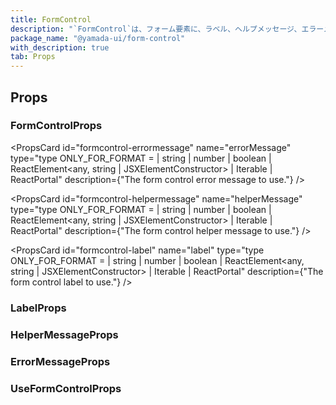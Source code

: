 ```yaml
---
title: FormControl
description: "`FormControl`は、フォーム要素に、ラベル、ヘルプメッセージ、エラーメッセージなどをグループ化するために使用されるコンポーネントです。"
package_name: "@yamada-ui/form-control"
with_description: true
tab: Props
---
```


## Props

### FormControlProps

<PropsCard
  id="formcontrol-errormessage"
  name="errorMessage"
  type="type ONLY_FOR_FORMAT =
  | string
  | number
  | boolean
  | ReactElement<any, string | JSXElementConstructor<any>>
  | Iterable<ReactNode>
  | ReactPortal"
  description={"The form control error message to use."}
/>

<PropsCard
  id="formcontrol-helpermessage"
  name="helperMessage"
  type="type ONLY_FOR_FORMAT =
  | string
  | number
  | boolean
  | ReactElement<any, string | JSXElementConstructor<any>>
  | Iterable<ReactNode>
  | ReactPortal"
  description={"The form control helper message to use."}
/>

<PropsCard
  id="formcontrol-label"
  name="label"
  type="type ONLY_FOR_FORMAT =
  | string
  | number
  | boolean
  | ReactElement<any, string | JSXElementConstructor<any>>
  | Iterable<ReactNode>
  | ReactPortal"
  description={"The form control label to use."}
/>

<PropsCard
  id="formcontrol-optionalindicator"
  name="optionalIndicator"
  type="type ONLY_FOR_FORMAT =
  | string
  | number
  | boolean
  | ReactElement<any, string | JSXElementConstructor<any>>
  | Iterable<ReactNode>
  | ReactPortal"
/>

<PropsCard
  id="formcontrol-requiredindicator"
  name="requiredIndicator"
  type="type ONLY_FOR_FORMAT =
  | string
  | number
  | boolean
  | ReactElement<any, string | JSXElementConstructor<any>>
  | Iterable<ReactNode>
  | ReactPortal"
/>

### LabelProps

<PropsCard id="label-isrequired" name="isRequired" type="boolean" />

<PropsCard
  id="label-optionalindicator"
  name="optionalIndicator"
  type="type ONLY_FOR_FORMAT =
  | string
  | number
  | boolean
  | ReactElement<any, string | JSXElementConstructor<any>>
  | Iterable<ReactNode>
  | ReactPortal"
/>

<PropsCard
  id="label-requiredindicator"
  name="requiredIndicator"
  type="type ONLY_FOR_FORMAT =
  | string
  | number
  | boolean
  | ReactElement<any, string | JSXElementConstructor<any>>
  | Iterable<ReactNode>
  | ReactPortal"
/>

### HelperMessageProps

### ErrorMessageProps

### UseFormControlProps

<PropsCard id="useformcontrol-disabled" name="disabled" type="boolean" />

<PropsCard id="useformcontrol-id" name="id" type="string" />

<PropsCard
  id="useformcontrol-onblur"
  name="onBlur"
  type="FocusEventHandler<Y>"
/>

<PropsCard
  id="useformcontrol-onfocus"
  name="onFocus"
  type="FocusEventHandler<Y>"
/>

<PropsCard id="useformcontrol-readonly" name="readOnly" type="boolean" />

<PropsCard id="useformcontrol-required" name="required" type="boolean" />
